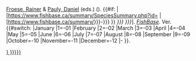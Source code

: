 <onlyinclude>[[莱纳·弗勒泽|Froese, Rainer]] & [[丹尼尔·保利|Pauly, Daniel]] (eds.) ({{{year|2006}}}). {{#if:{{{id|}}} | [https://www.fishbase.ca/summary/SpeciesSummary.php?id={{{id}}} | [https://www.fishbase.ca/summary/{{{genus|{{{1}}}}}}-{{{species|{{{2}}}}}} }} ''{{{genus|{{{1}}}}}} {{{species|{{{2}}}}}}'']. ''[[世界鱼类数据库|FishBase]]''. Ver. {{{year|2006}}}{{#switch:{{{month}}} |January |1=-01 |February |2=-02 |March |3=-03 |April |4=-04 |May |5=-05 |June |6=-06 |July |7=-07 |August |8=-08 |September |9=-09 |October=-10 |November=-11 |December=-12 |-{{{month|04}}} }}.

[[Category:FishBaseLatinName|{{trim|{{{genus|{{{1}}}}}} {{{species|{{{2}}}}}}}}]]</onlyinclude>

{{Documentation}}